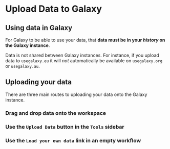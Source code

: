 # Upload Data to Galaxy {#sec-upload-data}

::: { .callout-important }
## Using data in Galaxy

For Galaxy to be able to use your data, that **data must be in your _history_ on the Galaxy instance**.
:::

::: { .callout-caution }
Data is not shared between Galaxy instances. For instance, if you upload data to `usegalaxy.eu` it will _not_ automatically be available on `usegalaxy.org` or `usegalaxy.au`.
:::

## Uploading your data

There are three main routes to uploading your data onto the Galaxy instance.

### Drag and drop data onto the workspace


### Use the `Upload Data` button in the `Tools` sidebar


### Use the `Load your own data` link in an empty workflow